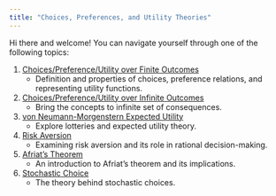 ```yaml
---
title: "Choices, Preferences, and Utility Theories"
---
```



Hi there and welcome! You can navigate yourself through one of the following topics:

1. [Choices/Preference/Utility over Finite Outcomes](u1.qmd)
   - Definition and properties of choices, preference relations, and representing utility functions.

2. [Choices/Preference/Utility over Infinite Outcomes](u2.qmd)
   - Bring the concepts to infinite set of consequences.

3. [von Neumann-Morgenstern Expected Utility](u3.qmd)
   - Explore lotteries and expected utility theory.

4. [Risk Aversion](u4.qmd)
   - Examining risk aversion and its role in rational decision-making.

5. [Afriat's Theorem](u5.qmd)
   - An introduction to Afriat's theorem and its implications.

6. [Stochastic Choice](u6.qmd)
   - The theory behind stochastic choices.
